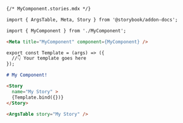```md
{/* MyComponent.stories.mdx */}

import { ArgsTable, Meta, Story } from '@storybook/addon-docs';

import { MyComponent } from './MyComponent';

<Meta title="MyComponent" component={MyComponent} />

export const Template = (args) => ({
  //👇 Your template goes here
});

# My Component!

<Story 
  name="My Story" >
  {Template.bind({})}
</Story>

<ArgsTable story="My Story" />
```